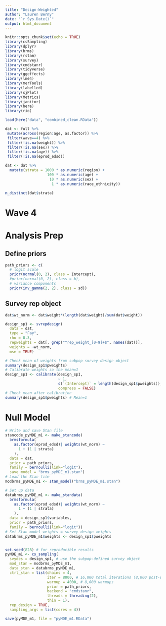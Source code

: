 ```yaml
---
title: "Design-Weighted"
author: "Lauren Berny"
date: "`r Sys.Date()`"
output: html_document
---
```


```r
knitr::opts_chunk$set(echo = TRUE)
library(csSampling)
library(dplyr)
library(brms)
library(rstan)
library(survey)
library(cmdstanr)
library(tidyverse)
library(ggeffects)
library(lme4)
library(merTools)
library(labelled)
library(sjPlot)
library(Metrics)
library(janitor)
library(here)
library(rio)
```

```r

load(here("data", "combined_clean.RData"))

dat <- full %>% 
 mutate(across(region:age, as.factor)) %>%
 filter(wave==4) %>% 
 filter(!is.na(weight)) %>% 
 filter(!is.na(sex)) %>% 
 filter(!is.na(age)) %>% 
 filter(!is.na(eprod_edsd))

dat <- dat %>% 
  mutate(strata = 1000 * as.numeric(region) + 
                   100 * as.numeric(age) + 
                    10 * as.numeric(sex) + 
                     1 * as.numeric(race_ethnicity))

n_distinct(dat$strata)
```



# Wave 4
# Analysis Prep
## Define priors
```r
path_priors <- c(
  # logit scale
  prior(normal(0, 2), class = Intercept),
  #prior(normal(0, 2), class = b),
  # variance components
  prior(inv_gamma(2, 2), class = sd))
```


## Survey rep object
```r
dat$wt_norm <- dat$weight*(length(dat$weight)/sum(dat$weight))

design_sp1 <- svrepdesign(
  data = dat,
  type = "Fay",
  rho = 0.3,
  repweights = dat[, grep("^rep_weight_[0-9]+$", names(dat))],
  weights = ~wt_norm,
  mse = TRUE)

# Check mean of weights from subpop survey design object
summary(design_sp1$pweights)
# Calibrate weights so the mean=1
design_sp1 <- calibrate(design_sp1,
                        ~ 1,
                        c(`(Intercept)` = length(design_sp1$pweights)),
                        compress = FALSE)
# Check mean after calibration
summary(design_sp1$pweights) # Mean=1
```

# Null Model


```r
# Write and save Stan file
stancode_pyMDE_m1 <- make_stancode(
  brmsformula(
    as.factor(eprod_edsd)| weights(wt_norm) ~ 
      1 + (1 | strata)
    ), 
  data = dat,
  prior = path_priors,
  family = bernoulli(link="logit"),
  save_model = "brms_pyMDE_m1.stan")
# Load the Stan file
modbrms_pyMDE_m1 <- stan_model("brms_pyMDE_m1.stan")

# Set up data
databrms_pyMDE_m1 <- make_standata(
  brmsformula(
    as.factor(eprod_edsd)| weights(wt_norm) ~ 
      1 + (1 | strata)
    ),
  data = design_sp1$variables,
  prior = path_priors,
  family = bernoulli(link="logit"))
# Set Stan model weights = survey design weights
databrms_pyMDE_m1$weights <- design_sp1$pweights


set.seed(828) # for reproducible results
pyMDE_m1 <- cs_sampling(
  svydes = design_sp1, # use the subpop-defined survey object
  mod_stan = modbrms_pyMDE_m1,
  data_stan = databrms_pyMDE_m1,
  ctrl_stan = list(chains = 4,
                   iter = 8000, # 16,000 total iterations (8,000 post-warmup)
                   warmup = 4000, # 8,000 warmups
                   prior = path_priors,
                   backend = "cmdstanr",
                   threads = threading(2),
                   thin = 1),
  rep_design = TRUE,
  sampling_args = list(cores = 4))
```

```r
save(pyMDE_m1, file = "pyMDE_m1.RData")
```


